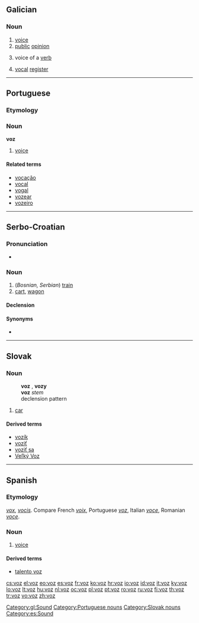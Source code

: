 ==Galician==

===Noun===
{{gl-noun|f|voces}}

# [[voice]]
# [[public]] [[opinion]]
# {{grammar|lang=gl}} voice of a [[verb]]
# {{music|lang=gl}} [[vocal]] [[register]]

[[Category:gl:Sound]]

----

==Portuguese==

===Etymology===
{{etyl|la|pt}} {{term|vox|lang=la}}

===Noun===
'''voz''' {{f}}

# [[voice]]

====Related terms====
* [[vocação]]
* [[vocal]]
* [[vogal]]
* [[vozear]]
* [[vozeiro]]

[[Category:Portuguese nouns]]

----

==Serbo-Croatian==

===Pronunciation===
* {{IPA|/ʋôːz/|lang=sh}}

===Noun===
{{sh-noun|g=m|head=vȏz|r|воз|во̑з}}

# (''Bosnian, Serbian'') [[train]]
# [[cart]], [[wagon]]

====Declension====
{{sh-decl-noun
|vȏz|vòzovi
|voza|vozova
|vozu|vozovima
|voz|vozove
|vozu|vozovi
|vozu|vozovima
|vozom|vozovima
}}

====Synonyms====
* {{l|sh|vlak|vlȃk}}

----

==Slovak==

===Noun===
: '''voz''' {{m}}, '''vozy''' {{p}}
: '''voz''' ''stem''
: declension pattern {{sk-dub}}

# [[car]]

====Derived terms====
* [[vozík]]
* [[voziť]]
* [[voziť sa]]
* [[Veľký Voz]]

[[Category:Slovak nouns]]

----

==Spanish==

===Etymology===
{{etyl|la|es}} ''[[vox]]'', ''[[vocis]]''. Compare French ''[[voix]]'', Portuguese ''[[voz]]'', Italian ''[[voce]]'', Romanian ''[[voce]]''.

===Noun===
{{es-noun-f|pl=voces}}

# [[voice]]

====Derived terms====
* [[talento voz]]

[[Category:es:Sound]]

[[cs:voz]]
[[el:voz]]
[[eo:voz]]
[[es:voz]]
[[fr:voz]]
[[ko:voz]]
[[hr:voz]]
[[io:voz]]
[[id:voz]]
[[it:voz]]
[[ky:voz]]
[[lo:voz]]
[[lt:voz]]
[[hu:voz]]
[[nl:voz]]
[[oc:voz]]
[[pl:voz]]
[[pt:voz]]
[[ro:voz]]
[[ru:voz]]
[[fi:voz]]
[[th:voz]]
[[tr:voz]]
[[vo:voz]]
[[zh:voz]]